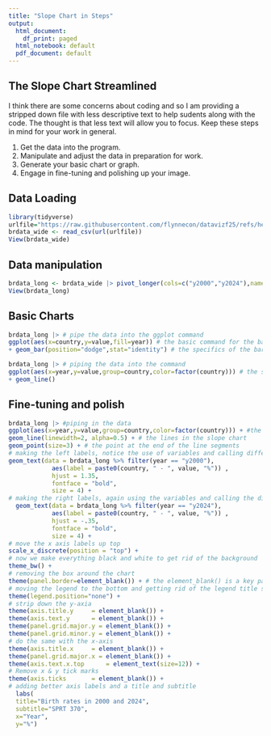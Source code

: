 ```yaml
---
title: "Slope Chart in Steps"
output:
  html_document:
    df_print: paged
  html_notebook: default
  pdf_document: default
---
```


## The Slope Chart Streamlined

I think there are some concerns about coding and so I am providing a stripped down file with less descriptive text to help sudents along with the code. 
The thought is that less text will allow you to focus.
Keep these steps in mind for your work in general. 

1. Get the data into the program.
2. Manipulate and adjust the data in preparation for work. 
3. Generate your basic chart or graph.
4. Engage in fine-tuning and polishing up your image. 

## Data Loading

```r
library(tidyverse)
urlfile="https://raw.githubusercontent.com/flynnecon/datavizf25/refs/heads/main/data/birth_rates_370f25.csv"
brdata_wide <- read_csv(url(urlfile))
View(brdata_wide)
```

## Data manipulation

```r
brdata_long <- brdata_wide |> pivot_longer(cols=c("y2000","y2024"),names_to="year")
View(brdata_long)
```

## Basic Charts


```r
brdata_long |> # pipe the data into the ggplot command
ggplot(aes(x=country,y=value,fill=year)) # the basic command for the bar chart
+ geom_bar(position="dodge",stat="identity") # the specifics of the bar including dodge.
```

```r
brdata_long |> # piping the data into the command
ggplot(aes(x=year,y=value,group=country,color=factor(country))) # the set up including the axes, grouping the data and then coloring it
+ geom_line()
```

## Fine-tuning and polish

```r
brdata_long |> #piping in the data
ggplot(aes(x=year,y=value,group=country,color=factor(country))) + #the basic ggplot command 
geom_line(linewidth=2, alpha=0.5) + # the lines in the slope chart 
geom_point(size=3) + # the point at the end of the line segments
# making the left labels, notice the use of variables and calling different values
geom_text(data = brdata_long %>% filter(year == "y2000"), 
            aes(label = paste0(country, " - ", value, "%")) , 
            hjust = 1.35, 
            fontface = "bold", 
            size = 4) +
# making the right labels, again using the variables and calling the different values
  geom_text(data = brdata_long %>% filter(year == "y2024"), 
            aes(label = paste0(country, " - ", value, "%")) , 
            hjust = -.35, 
            fontface = "bold", 
            size = 4) +
# move the x axis labels up top
scale_x_discrete(position = "top") +
# now we make everything black and white to get rid of the background
theme_bw() +
# removing the box around the chart
theme(panel.border=element_blank()) + # the element_blank() is a key part of saying we are not including that piece or element
# moving the legend to the bottom and getting rid of the legend title since factor looks bad
theme(legend.position="none") +
# strip down the y-axia
theme(axis.title.y     = element_blank()) +
theme(axis.text.y      = element_blank()) +
theme(panel.grid.major.y = element_blank()) +
theme(panel.grid.minor.y = element_blank()) +
# do the same with the x-axis 
theme(axis.title.x     = element_blank()) +
theme(panel.grid.major.x = element_blank()) +
theme(axis.text.x.top      = element_text(size=12)) +
# Remove x & y tick marks
theme(axis.ticks       = element_blank()) +
# adding better axis labels and a title and subtitle
  labs(
  title="Birth rates in 2000 and 2024",
  subtitle="SPRT 370",
  x="Year",
  y="%")
```



